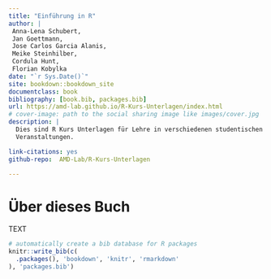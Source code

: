 ```yaml
--- 
title: "Einführung in R"
author: |
 Anna-Lena Schubert,
 Jan Goettmann,
 Jose Carlos Garcia Alanis,
 Meike Steinhilber,
 Cordula Hunt,
 Florian Kobylka
date: "`r Sys.Date()`"
site: bookdown::bookdown_site
documentclass: book
bibliography: [book.bib, packages.bib]
url: https://amd-lab.github.io/R-Kurs-Unterlagen/index.html
# cover-image: path to the social sharing image like images/cover.jpg
description: |
  Dies sind R Kurs Unterlagen für Lehre in verschiedenen studentischen
  Veranstaltungen.

link-citations: yes
github-repo:  AMD-Lab/R-Kurs-Unterlagen

---
```


# Über dieses Buch
TEXT


```r
# automatically create a bib database for R packages
knitr::write_bib(c(
  .packages(), 'bookdown', 'knitr', 'rmarkdown'
), 'packages.bib')
```
